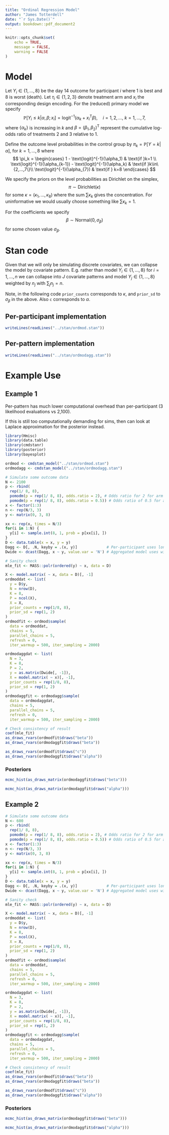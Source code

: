 ```yaml
---
title: "Ordinal Regression Model"
author: "James Totterdell"
date: "`r Sys.Date()`"
output: bookdown::pdf_document2
---
```


```r
knitr::opts_chunk$set(
	echo = TRUE,
	message = FALSE,
	warning = FALSE
)
```

# Model

Let $Y_i\in\{1,...,8\}$ be the day 14 outcome for participant $i$ where 1 is best and 8 is worst (death).
Let $\tau_i\in\{1,2,3\}$ denote treatment arm and $x_i$ the corresponding design encoding.
For the (reduced) primary model we specify
$$
\mathbb P[Y_i\leq k|\alpha,\beta;x_i] = \text{logit}^{-1}(\alpha_k + x_i^\mathsf{T}\beta),\quad i=1,2,...,\ k=1,...,7,
$$
where $\{\alpha_k\}$ is increasing in $k$ and $\beta = (\beta_1, \beta_2)^\mathsf{T}$ represent the cumulative log-odds ratio of treatments 2 and 3 relative to 1.

Define the outcome level probabilities in the control group by $\pi_k = \mathbb P[Y = k|\alpha]$, for $k=1,...,8$ where
$$
\pi_k = \begin{cases}
1 - \text{logit}^{-1}(\alpha_1) & \text{if }k=1 \\
\text{logit}^{-1}(\alpha_{k-1}) - \text{logit}^{-1}(\alpha_k) & \text{if }k\in\{2,...,7\}\\
\text{logit}^{-1}(\alpha_{7}) & \text{if } k=8
\end{cases}
$$

We specify the priors on the level probabilities as Dirichlet on the simplex,
$$
\pi \sim \text{Dirichlet}(\kappa)
$$
for some $\kappa = (\kappa_1,...,\kappa_8)$ where the sum $\sum \kappa_k$ gives the concentration.
For uninformative we would usually choose something like $\sum \kappa_k=1$.

For the coefficients we specify
$$
\beta \sim \text{Normal}(0, \sigma_\beta)
$$
for some chosen value $\sigma_\beta$.

\clearpage

# Stan code

Given that we will only be simulating discrete covariates, we can collapse the model by covariate pattern.
E.g. rather than model $Y_i\in\{1,...,8\}$ for $i=1,...,n$ we can collapse into $J$ covariate patterns and model
$Y_j\in\{1,...,8\}$ weighted by $n_j$ with $\sum_j n_j = n$.

Note, in the following code `prior_counts` corresponds to $\kappa$, and `prior_sd` to $\sigma_\beta$ in the above.
Also `c` corresponds to $\alpha$.

## Per-participant implementation

```r
writeLines(readLines("../stan/ordmod.stan"))
```

## Per-pattern implementation

```r
writeLines(readLines("../stan/ordmodagg.stan"))
```

\clearpage

# Example Use

## Example 1

Per-pattern has much lower computational overhead than per-participant (3 likelihood evaluations vs 2,100).

If this is still too computationally demanding for sims, then can look at Laplace approximation for the posterior instead.

```r
library(Hmisc)
library(data.table)
library(cmdstanr)
library(posterior)
library(bayesplot)

ordmod <- cmdstan_model("../stan/ordmod.stan")
ordmodagg <- cmdstan_model("../stan/ordmodagg.stan")

# Simulate some outcome data
N <- 2100
p <- rbind(
  rep(1/ 8, 8),
  pomodm(p = rep(1/ 8, 8), odds.ratio = 2), # Odds ratio for 2 for arm 2
  pomodm(p = rep(1/ 8, 8), odds.ratio = 0.5)) # Odds ratio of 0.5 for arm 3
x <- factor(1:3)
n <- rep(N/3, 3)
y <- matrix(0, 3, 8)

xx <- rep(x, times = N/3)
for(i in 1:N) {
  y[i] <- sample.int(8, 1, prob = p[xx[i], ])
}
D <- data.table(x = x, y = y)
Dagg <- D[, .N, keyby = .(x, y)]             # Per-participant uses long format
Dwide <- dcast(Dagg, x ~ y, value.var = 'N') # Aggregated model uses wide format

# Sanity check
mle_fit <- MASS::polr(ordered(y) ~ x, data = D)

X <- model.matrix( ~ x, data = D)[, -1]
ordmoddat <- list(
  y = D$y,
  N = nrow(D),
  K = 8,
  P = ncol(X),
  X = X,
  prior_counts = rep(1/8, 8),
  prior_sd = rep(1, 2)
)
ordmodfit <- ordmod$sample(
  data = ordmoddat,
  chains = 5,
  parallel_chains = 5,
  refresh = 0,
  iter_warmup = 500, iter_sampling = 2000)

ordmodaggdat <- list(
  N = 3,
  K = 8,
  P = 2,
  y = as.matrix(Dwide[, -1]),
  X = model.matrix( ~ x)[, -1],
  prior_counts = rep(1/8, 8),
  prior_sd = rep(1, 2)
)
ordmodaggfit <- ordmodagg$sample(
  data = ordmodaggdat,
  chains = 5,
  parallel_chains = 5,
  refresh = 0,
  iter_warmup = 500, iter_sampling = 2000)

# Check consistency of result
coef(mle_fit)
as_draws_rvars(ordmodfit$draws("beta"))
as_draws_rvars(ordmodaggfit$draws("beta"))

as_draws_rvars(ordmodfit$draws("c"))
as_draws_rvars(ordmodaggfit$draws("alpha"))
```

### Posteriors

```r
mcmc_hist(as_draws_matrix(ordmodaggfit$draws("beta")))
```


```r
mcmc_hist(as_draws_matrix(ordmodaggfit$draws("alpha")))
```
## Example 2

```r
# Simulate some outcome data
N <- 600
p <- rbind(
  rep(1/ 8, 8),
  pomodm(p = rep(1/ 8, 8), odds.ratio = 2), # Odds ratio for 2 for arm 2
  pomodm(p = rep(1/ 8, 8), odds.ratio = 0.5)) # Odds ratio of 0.5 for arm 3
x <- factor(1:3)
n <- rep(N/3, 3)
y <- matrix(0, 3, 8)

xx <- rep(x, times = N/3)
for(i in 1:N) {
  y[i] <- sample.int(8, 1, prob = p[xx[i], ])
}
D <- data.table(x = x, y = y)
Dagg <- D[, .N, keyby = .(x, y)]             # Per-participant uses long format
Dwide <- dcast(Dagg, x ~ y, value.var = 'N') # Aggregated model uses wide format

# Sanity check
mle_fit <- MASS::polr(ordered(y) ~ x, data = D)

X <- model.matrix( ~ x, data = D)[, -1]
ordmoddat <- list(
  y = D$y,
  N = nrow(D),
  K = 8,
  P = ncol(X),
  X = X,
  prior_counts = rep(1/8, 8),
  prior_sd = rep(1, 2)
)
ordmodfit <- ordmod$sample(
  data = ordmoddat,
  chains = 5,
  parallel_chains = 5,
  refresh = 0,
  iter_warmup = 500, iter_sampling = 2000)

ordmodaggdat <- list(
  N = 3,
  K = 8,
  P = 2,
  y = as.matrix(Dwide[, -1]),
  X = model.matrix( ~ x)[, -1],
  prior_counts = rep(1/8, 8),
  prior_sd = rep(1, 2)
)
ordmodaggfit <- ordmodagg$sample(
  data = ordmodaggdat,
  chains = 5,
  parallel_chains = 5,
  refresh = 0,
  iter_warmup = 500, iter_sampling = 2000)

# Check consistency of result
coef(mle_fit)
as_draws_rvars(ordmodfit$draws("beta"))
as_draws_rvars(ordmodaggfit$draws("beta"))

as_draws_rvars(ordmodfit$draws("c"))
as_draws_rvars(ordmodaggfit$draws("alpha"))
```

### Posteriors

```r
mcmc_hist(as_draws_matrix(ordmodaggfit$draws("beta")))
```


```r
mcmc_hist(as_draws_matrix(ordmodaggfit$draws("alpha")))
```
